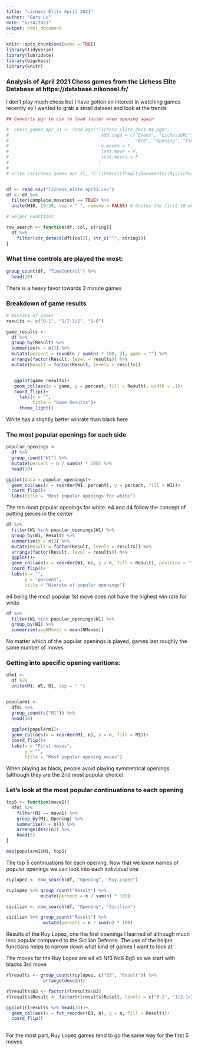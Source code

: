 ---
title: "Lichess Elite April 2021"
author: "Gary Lu"
date: "5/24/2021"
output: html_document
---

```{r setup, include=FALSE}
knitr::opts_chunk$set(echo = TRUE)
library(tidyverse)
library(lubridate)
library(bigchess)
library(knitr)
```

### Analysis of April 2021 Chess games from the Lichess Elite Database at https://database.nikonoel.fr/
I don't play much chess but I have gotten an interest in watching games recently so I wanted to grab a small dataset and look at the trends


```{r load data, echo=FALSE, include=FALSE}

## Converts pgn to csv to load faster when opening again

#  chess_games_apr_21 <- read.pgn("lichess_elite_2021-04.pgn",
#                                   add.tags = c("Event", "LichessURL", "Date", "Round", "White", "Black", "WhiteElo", "BlackElo",
#                                                "ECO", "Opening", "TimeControl", "UTCDate", "UTCTime", "Termination"),
#                                   n.moves = T,
#                                   last.move = F,
#                                   stat.moves = F
#                                  )
# 
# write_csv(chess_games_apr_21, "C:\\Users\\thegl\\Documents\\R\\lichess_elite_apr21.csv")


df <- read_csv("lichess_elite_apr21.csv")
df <- df %>% 
  filter(complete.movetext == TRUE) %>% 
  unite(M10, 19:38, sep = " ", remove = FALSE) # Unites the first 10 moves of each side into 1 column but keeps individual move columns

```

```{r}
# Helper Functions

row_search <- function(df, col, string){
  df %>% 
    filter(str_detect(df[[col]], str_c("^", string)))
}
```

### What time controls are played the most:
```{r}
group_count(df, "TimeControl") %>% 
  head(10)
```
There is a heavy favor towards 3 minute games

### Breakdown of game results

```{r, echo = FALSE}
# Winrate of games
results <- c("0-1", "1/2-1/2", "1-0")

game_results <- 
  df %>% 
  group_by(Result) %>% 
  summarise(n = n()) %>% 
  mutate(percent = round(n / sum(n) * 100, 2), game = "") %>% 
  arrange(factor(Result, level = results)) %>% 
  mutate(Result = factor(Result, levels = results))


   ggplot(game_results)+
   geom_col(aes(x = game, y = percent, fill = Result), width = .1)+
   coord_flip()+
     labs(x = "",
          title = "Game Results")+
     theme_light()
```
White has a slightly better winrate than black here


### The most popular openings for each side

```{r, echo=FALSE}
popular_openings <- 
  df %>% 
  group_count("W1") %>% 
  mutate(percent = n / sum(n) * 100) %>%
  head(10)

ggplot(data = popular_openings)+
  geom_col(aes(x = reorder(W1, percent), y = percent, fill = W1))+
  coord_flip()+
  labs(title = "Most popular openings for white")

```

The ten most popular openings for white. e4 and d4 follow the concept of putting pieces in the center

```{r, echo = FALSE}
df %>% 
  filter(W1 %in% popular_openings$W1) %>% 
  group_by(W1, Result) %>% 
  summarise(n = n()) %>% 
  mutate(Result = factor(Result, levels = results)) %>% 
  arrange(factor(Result, level = results)) %>%
  ggplot()+
  geom_col(aes(x = reorder(W1, n), y = n, fill = Result), position = "fill")+
  coord_flip()+
  labs(x = "",
       y = "percent",
       title = "Winrate of popular openings")
```

e4 being the most popular 1st move does not have the highest win rate for white
```{r}
df %>% 
  filter(W1 %in% popular_openings$W1) %>% 
  group_by(W1) %>% 
  summarise(avgNMoves = mean(NMoves))
```

No matter which of the popular openings is played, games last roughly the same number of moves

### Getting into specific opening varitions:

```{r, warning = FALSE}
dfm1 <- 
  df %>% 
  unite(M1, W1, B1, sep = " ")


popularm1 <-   
  dfm1 %>% 
  group_count(c("M1")) %>% 
  head(10)
   
  ggplot(popularm1)+
  geom_col(aes(x = reorder(M1, n), y = n, fill = M1))+
  coord_flip()+
  labs(x = "First moves",
       y = "",
       title = "Most popular opening moves")
```


When playing as black, people avoid playing symmetrical openings (although they are the 2nd most popular choice)
 
### Let's look at the most popular continuations to each opening

```{r}
top5 <- function(move1){
  dfm1 %>% 
    filter(M1 == move1) %>% 
    group_by(M1, Opening) %>% 
    summarise(n = n()) %>% 
    arrange(desc(n)) %>% 
    head(5)
}

map(popularm1$M1, top5)
```

The top 5 continuations for each opening. Now that we know names of popular openings we can look into each individual one

```{r}

ruylopez <- row_search(df, "Opening", "Ruy Lopez")

ruylopez %>% group_count("Result") %>% 
             mutate(percent = n / sum(n) * 100)

sicilian <- row_search(df, "Opening", "Sicilian") 

sicilian %>% group_count("Result") %>% 
              mutate(percent = n / sum(n) * 100)

```

Results of the Ruy Lopez, one the first openings I learned of although much less popular compared to the Sicilian Defense. The use of the helper functions helps to narrow down what kind of games I want to look at

The moves for the Ruy Lopez are e4 e5 Nf3 Nc6 Bg5 so we start with blacks 3rd move
```{r}
rlresults <- group_count(ruylopez, c("B3", "Result")) %>% 
              arrange(desc(n))

rlresults$B3 <- factor(rlresults$B3)
rlresults$Result <- factor(rlresults$Result, levels = c("0-1", "1/2-1/2", "1-0"))

ggplot(rlresults %>% head(30))+
  geom_col(aes(x = fct_reorder(B3, n), y = n, fill = Result))+
  coord_flip()
  
```

For the most part, Ruy Lopez games tend to go the same way for the first 5 moves